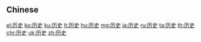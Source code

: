 {{also|歴史|歷史}}
==Chinese==
{{zh-see|歷史}}

[[el:历史]]
[[ko:历史]]
[[ku:历史]]
[[lt:历史]]
[[hu:历史]]
[[mg:历史]]
[[ja:历史]]
[[ru:历史]]
[[ta:历史]]
[[th:历史]]
[[chr:历史]]
[[uk:历史]]
[[zh:历史]]
